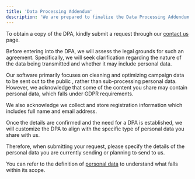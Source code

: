 ```yaml
---
title: 'Data Processing Addendum'
description: 'We are prepared to finalize the Data Processing Addendum (DPA) with our customers as mandated by the European Union General Data Protection Regulation (GDPR).'
---
```


To obtain a copy of the DPA, kindly submit a request through our [contact us](https://campaigncleaner.com/contact.html) page.

Before entering into the DPA, we will assess the legal grounds for such an agreement. Specifically, we will seek clarification regarding the nature of the data being transmitted and whether it may include personal data.

Our software primarily focuses on cleaning and optimizing campaign data to be sent out to the public , rather than sub-processing personal data. However, we acknowledge that some of the content you share may contain personal data, which falls under GDPR requirements.

We also acknowledge we collect and store registration information which includes full name and email address.

Once the details are confirmed and the need for a DPA is established, we will customize the DPA to align with the specific type of personal data you share with us.

Therefore, when submitting your request, please specify the details of the personal data you are currently sending or planning to send to us.

You can refer to the definition of [personal data](https://gdpr.eu/eu-gdpr-personal-data/) to understand what falls within its scope.